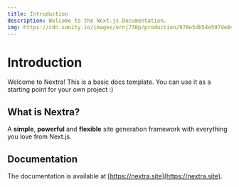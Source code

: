 ```yaml
---
title: Introduction
description: Welcome to the Next.js Documentation.
img: https://cdn.sanity.io/images/ornj730p/production/978e5db54e597de0441d6a8cf8e6dd650a237aed-1264x673.png?w=1440&q=95&auto=format&dpr=2
---
```


# Introduction

Welcome to Nextra! This is a basic docs template. You can use it as a starting point for your own project :)

## What is Nextra?

A **simple**, **powerful** and **flexible** site generation framework with everything you love from Next.js.

## Documentation

The documentation is available at [https://nextra.site](https://nextra.site).
